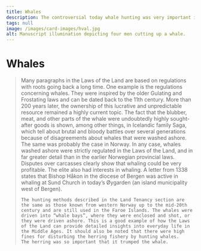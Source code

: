 ```yaml
---
title: Whales
description: The controversial today whale hunting was very important in the Middle Ages.
tags: null
image: /images/card-images/hval.jpg
alt: Manuscript illumination depicting four men cutting up a whale.
---
```



# Whales

<Blockquote
    quote='“Now, one can hunt a whale where one wants apart from a fin whale during herring season.”'
    footer='Land Tenancy section, chapter 64' />


<Container stil="initial side">
    Many paragraphs in the Laws of the Land are based on regulations with roots going back a long time. 
    One example is the regulations concerning whales. They were inspired by the older Gulating and Frostating laws and can be dated back to the 11th century. 
    More than 200 years later, the ownership of this lucrative and unpredictable resource remained a highly current topic. 
    The fact that the blubber, meat, and other parts of the whale were undoubtedly highly sought-after goods is shown, among other things, in Icelandic family Saga, which tell about brutal and bloody battles over several generations because of disagreements about whales that were washed ashore. 
    The same was probably the case in Norway. 
    In any case, whales washed ashore were strictly regulated in the Laws of the Land, and in far greater detail than in the earlier Norwegian provincial laws. 
    Disputes over carcasses clearly show that whaling could be very profitable. 
    The elite also had interests in whaling. A letter from 1338 states that Bishop Håkon in the diocese of Bergen was active in whaling at Sund Church in today’s Øygarden (an island municipality west of Bergen). 
    
    The hunting methods described in the Land Tenancy section are the same as those known from western Norway up to the mid-20th century and are still used in the Faroe Islands. The whales were driven into “whale bays”, where they were enclosed and shot, or they were driven ashore. This is a good example of how the Laws of the Land can provide detailed insights into everyday life in the Middle Ages. It should also be noted that there were high fines for disturbing the herring fishery by hunting whales. 
    The herring was so important that it trumped the whale.
</Container>

<Figure
    image="/images/landsleiebolken/hvalfangst.jpg"
    title="Whaler with crossbow ready to fire. From Skogsvåg. Picture Collection, UBB."
    alt="Black and white photograph of whale hunting from a wooden boat using bows and arrows."
    href="https://marcus.uib.no/instance/photograph/ubb-fh-d-026-010.html"
>
</Figure>
